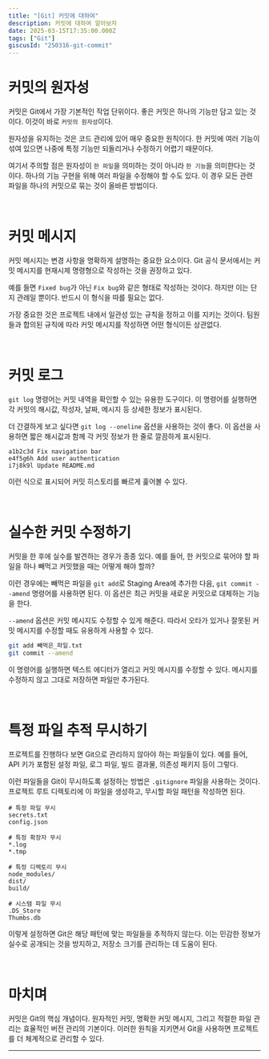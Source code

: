```yaml
---
title: "[Git] 커밋에 대하여"
description: 커밋에 대하여 알아보자
date: 2025-03-15T17:35:00.000Z
tags: ["Git"]
giscusId: "250316-git-commit"
---
```


# 커밋의 원자성

커밋은 Git에서 가장 기본적인 작업 단위이다. 좋은 커밋은 하나의 기능만 담고 있는 것이다. 이것이 바로 `커밋의 원자성`이다.

원자성을 유지하는 것은 코드 관리에 있어 매우 중요한 원칙이다. 한 커밋에 여러 기능이 섞여 있으면 나중에 특정 기능만 되돌리거나 수정하기 어렵기 때문이다.

여기서 주의할 점은 원자성이 `한 파일`을 의미하는 것이 아니라 `한 기능`을 의미한다는 것이다. 하나의 기능 구현을 위해 여러 파일을 수정해야 할 수도 있다. 이 경우 모든 관련 파일을 하나의 커밋으로 묶는 것이 올바른 방법이다.

<br />

# 커밋 메시지

커밋 메시지는 변경 사항을 명확하게 설명하는 중요한 요소이다. Git 공식 문서에서는 커밋 메시지를 현재시제 명령형으로 작성하는 것을 권장하고 있다.

예를 들면 `Fixed bug`가 아닌 `Fix bug`와 같은 형태로 작성하는 것이다. 하지만 이는 단지 관례일 뿐이다. 반드시 이 형식을 따를 필요는 없다.

가장 중요한 것은 프로젝트 내에서 일관성 있는 규칙을 정하고 이를 지키는 것이다. 팀원들과 합의된 규칙에 따라 커밋 메시지를 작성하면 어떤 형식이든 상관없다.

<br />

# 커밋 로그

`git log` 명령어는 커밋 내역을 확인할 수 있는 유용한 도구이다. 이 명령어를 실행하면 각 커밋의 해시값, 작성자, 날짜, 메시지 등 상세한 정보가 표시된다.

더 간결하게 보고 싶다면 `git log --oneline` 옵션을 사용하는 것이 좋다. 이 옵션을 사용하면 짧은 해시값과 함께 각 커밋 정보가 한 줄로 깔끔하게 표시된다.

```
a1b2c3d Fix navigation bar
e4f5g6h Add user authentication
i7j8k9l Update README.md
```

이런 식으로 표시되어 커밋 히스토리를 빠르게 훑어볼 수 있다.

<br />

# 실수한 커밋 수정하기

커밋을 한 후에 실수를 발견하는 경우가 종종 있다. 예를 들어, 한 커밋으로 묶어야 할 파일을 하나 빼먹고 커밋했을 때는 어떻게 해야 할까?

이런 경우에는 빼먹은 파일을 `git add`로 Staging Area에 추가한 다음, `git commit --amend` 명령어를 사용하면 된다. 이 옵션은 최근 커밋을 새로운 커밋으로 대체하는 기능을 한다.

`--amend` 옵션은 커밋 메시지도 수정할 수 있게 해준다. 따라서 오타가 있거나 잘못된 커밋 메시지를 수정할 때도 유용하게 사용할 수 있다.

```bash
git add 빼먹은_파일.txt
git commit --amend
```

이 명령어를 실행하면 텍스트 에디터가 열리고 커밋 메시지를 수정할 수 있다. 메시지를 수정하지 않고 그대로 저장하면 파일만 추가된다.

<br />

# 특정 파일 추적 무시하기

프로젝트를 진행하다 보면 Git으로 관리하지 않아야 하는 파일들이 있다. 예를 들어, API 키가 포함된 설정 파일, 로그 파일, 빌드 결과물, 의존성 패키지 등이 그렇다.

이런 파일들을 Git이 무시하도록 설정하는 방법은 `.gitignore` 파일을 사용하는 것이다. 프로젝트 루트 디렉토리에 이 파일을 생성하고, 무시할 파일 패턴을 작성하면 된다.

```text title=".gitignore"
# 특정 파일 무시
secrets.txt
config.json

# 특정 확장자 무시
*.log
*.tmp

# 특정 디렉토리 무시
node_modules/
dist/
build/

# 시스템 파일 무시
.DS_Store
Thumbs.db
```

이렇게 설정하면 Git은 해당 패턴에 맞는 파일들을 추적하지 않는다. 이는 민감한 정보가 실수로 공개되는 것을 방지하고, 저장소 크기를 관리하는 데 도움이 된다.

<br />

# 마치며

커밋은 Git의 핵심 개념이다. 원자적인 커밋, 명확한 커밋 메시지, 그리고 적절한 파일 관리는 효율적인 버전 관리의 기본이다. 이러한 원칙을 지키면서 Git을 사용하면 프로젝트를 더 체계적으로 관리할 수 있다.

---
